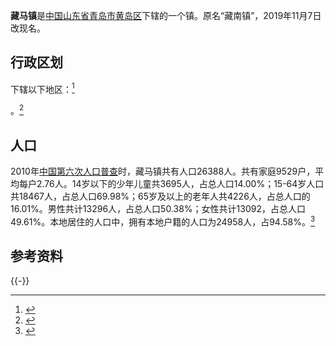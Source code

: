 {{中国乡级行政区|37/02/11/109/000
|景观照片文件名       = 藏南镇人民政府.jpg
|景观照片描述         = 藏马镇人民政府
| 电话区号 = 532
}}

'''藏马镇'''是[[中华人民共和国|中国]][[山东省|山东省]][[青岛市|青岛市]][[黄岛区|黄岛区]]下辖的一个镇。原名“藏南镇”，2019年11月7日改现名。

== 行政区划 ==

下辖以下地区：<ref>{{PRC admin/ref sgc|37/02/11/109/000}}</ref>

{{PRC admin/children|37/02/11/109/000}}。<ref>{{Cite web|url=http://www.stats.gov.cn/tjsj/tjbz/tjyqhdmhcxhfdm/2019/37/02/11/370211109.html|title=统计用区划和城乡划分代码/山东省/青岛市/黄岛区/藏南镇|author=国家统计局|date=2019-09-30|publisher=|access-date=2020-03-27|archive-date=2020-08-09|archive-url=https://web.archive.org/web/20200809180133/http://www.stats.gov.cn/tjsj/tjbz/tjyqhdmhcxhfdm/2019/37/02/11/370211109.html|dead-url=no}}</ref>
== 人口 ==

2010年[[中国第六次人口普查|中国第六次人口普查]]时，藏马镇共有人口26388人。共有家庭9529户，平均每户2.76人。14岁以下的少年儿童共3695人，占总人口14.00%；15-64岁人口共18467人，占总人口69.98%；65岁及以上的老年人共4226人，占总人口的16.01%。男性共计13296人，占总人口50.38%；女性共计13092，占总人口49.61%。本地居住的人口中，拥有本地户籍的人口为24958人，占94.58%。<ref name="人口普查2010">{{cite web| url =http://www.yearbookchina.com/navipage-n2013030152000017.html| title =《中国2010年人口普查分乡、镇、街道资料》| author =中国国务院人口普查办公室、中国国家统计局人口就业统计司等| year =2010| website =统计年鉴分享平台| page =表15 山东省乡、镇、街道人口| format =收费| access-date =2018-07-19| archive-url =https://web.archive.org/web/20180719084356/http://www.yearbookchina.com/navipage-n2013030152000017.html| archive-date =2018-07-19| dead-url =yes}}</ref>
== 参考资料 ==
{{Reflist}}
{{-}}
{{青岛市黄岛区行政区划}}
{{PRC admin/navcat|37/02/11/109/000}}